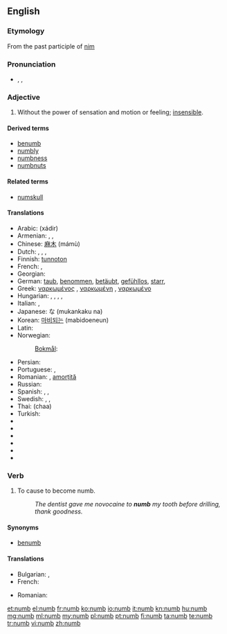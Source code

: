 ==English==

===Etymology===
From the past participle of [[nim]]

===Pronunciation===
* {{enPR|nŭm}}, {{IPA|/nʌm/}}, {{SAMPA|/nVm/}}
*: {{rhymes|ʌm}}

===Adjective===
{{en-adj|numb|er}}

# Without the power of sensation and motion or feeling; [[insensible]].

====Derived terms====
* [[benumb]]
* [[numbly]]
* [[numbness]]
* [[numbnuts]]

====Related terms====
* [[numskull]]

====Translations====
{{trans-top|without the power of sensation}}
* Arabic: {{Arab|[[خدر]]}} (xádir)
* Armenian: {{t|hy|թմրած|tr=t'mraç}}, {{t|hy|անզգա|tr=anzga}}, {{t|hy|ընդարմացած|tr=ëndarmac'aç}}
* Chinese: [[麻木]] (mámù)
* Dutch: {{t+|nl|verdoofd}}, {{t+|nl|bewusteloos}}, {{t+|nl|verstijfd}}, {{t-|nl|verkleumd}}
* Finnish: [[tunnoton]]
* French: {{t+|fr|gourd}}, {{t+|fr|engourdi}}
* Georgian: {{t|ka|გაშეშებული|tr=gašešebuli|sc=Geor|xs=Georgian}} {{t|ka|გაფიჩხებული|tr=gap‘ičxebuli|sc=Geor|xs=Georgian}}
* German: [[taub]], [[benommen]], [[betäubt]], [[gefühllos]], [[starr]], {{t|de|taub|n}}
* Greek: [[ναρκωμένος]] {{m}}, [[ναρκωμένη]] {{f}}, [[ναρκωμένο]] {{n}}
* Hungarian: {{t|hu|dermedt}}, {{t+|hu|zsibbadt}}, {{t|hu|meggémberedett}}, {{t|hu|kábult}}, {{t|hu|eltompult}}
* Italian: {{t-|it|intorpidito|m}}, {{t-|it|intorpidita|f}}
* Japanese: {{Jpan|[[無感覚]]}}な (mukankaku na)
* Korean: [[마비되는]] (mabidoeneun)
* Latin: {{t|la|torpens|alt=torpēns}}
* Norwegian:
*: [[Bokmål]]: {{t-|no|nummen}}
{{trans-mid}}
* Persian: {{t|fa|بیحس|xs=Persian}}
* Portuguese: {{t-|pt|entorpecido|m}}, {{t-|pt|entorpecido|f|alt=entorpecida}}
* Romanian: {{t-|ro|amorțit}} {{m|n}}, [[amorțit|amorțită]] {{f}}
* Russian: {{t|ru|онемелый|tr=onemélyj}}
* Spanish: {{t|es|entumecido}}, {{t|es|entumido}}, {{t-|es|insensible}}
* Swedish: {{t|sv|nummen}}, {{t|sv|valen}}, {{t|sv|domnad}}
* Thai: {{Thai|[[ชา]]}} (chaa)
* Turkish: {{t|tr|uyuşuk}}
* {{trreq|eo}}
* {{trreq|he}}
* {{trreq|lt}}
* {{trreq|lv}}
* {{trreq|sw}}
* {{trreq|vi}}
{{trans-bottom}}

===Verb===
{{en-verb}}

# {{transitive}} To cause to become numb.
#: ''The dentist gave me novocaine to '''numb''' my tooth before drilling, thank goodness.''

====Synonyms====
* [[benumb]]

====Translations====
{{trans-top|to cause to become numb}}
* Bulgarian: {{t+|bg|вцепенявам}}, {{t+|bg|вкочанясвам}}
* French: {{t|fr|engourdir}}
{{trans-mid}}
* Romanian: {{t|ro|amorți}}
{{trans-bottom}}

[[et:numb]]
[[el:numb]]
[[fr:numb]]
[[ko:numb]]
[[io:numb]]
[[it:numb]]
[[kn:numb]]
[[hu:numb]]
[[mg:numb]]
[[ml:numb]]
[[my:numb]]
[[pl:numb]]
[[pt:numb]]
[[fi:numb]]
[[ta:numb]]
[[te:numb]]
[[tr:numb]]
[[vi:numb]]
[[zh:numb]]